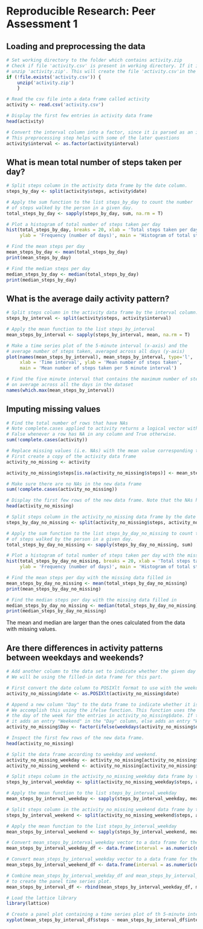 # Reproducible Research: Peer Assessment 1


## Loading and preprocessing the data
```r
# Set working directory to the folder which contains activity.zip
# Check if file 'activity.csv' is present in working directory. If it isn't
# unzip 'activity.zip'. This will create the file 'activity.csv'in the working directory.
if (!file.exists('activity.csv')) {
    unzip('activity.zip')
    }

# Read the csv file into a data frame called activity
activity <- read.csv('activity.csv')

# Display the first few entries in activity data frame
head(activity)

# Convert the interval column into a factor, since it is parsed as an integer.
# This preprocessing step helps with some of the later questions
activity$interval <- as.factor(activity$interval)
```


## What is mean total number of steps taken per day?
```r
# Split steps column in the activity data frame by the date column.
steps_by_day <- split(activity$steps, activity$date)

# Apply the sum function to the list steps_by_day to count the number
# of steps walked by the person in a given day. 
total_steps_by_day <- sapply(steps_by_day, sum, na.rm = T)

# Plot a histogram of total number of steps taken per day
hist(total_steps_by_day, breaks = 20, xlab = 'Total steps taken per day', 
     ylab = 'Frequency (number of days)', main = 'Histogram of total steps taken per day')

# Find the mean steps per day
mean_steps_by_day <- mean(total_steps_by_day)
print(mean_steps_by_day)

# Find the median steps per day
median_steps_by_day <- median(total_steps_by_day)
print(median_steps_by_day)
```


## What is the average daily activity pattern?

```r
# Split steps column in the activity data frame by the interval column.
steps_by_interval <- split(activity$steps, activity$interval)

# Apply the mean function to the list steps_by_interval
mean_steps_by_interval <- sapply(steps_by_interval, mean, na.rm = T)

# Make a time series plot of the 5-minute interval (x-axis) and the 
# average number of steps taken, averaged across all days (y-axis)
plot(names(mean_steps_by_interval), mean_steps_by_interval, type='l',
     xlab = 'Time interval', ylab = 'Mean number of steps taken',
     main = 'Mean number of steps taken per 5 minute interval')

# Find the five minute interval that contains the maximum number of steps
# on average across all the days in the dataset
names(which.max(mean_steps_by_interval))
```

## Imputing missing values
```r
# Find the total number of rows that have NAs
# Note complete.cases applied to activity returns a logical vector with
# False whenever a row has NA in any column and True otherwise.
sum(!complete.cases(activity))

# Replace missing values (i.e. NAs) with the mean value corresponding to the interval
# First create a copy of the activity data frame
activity_no_missing <- activity

activity_no_missing$steps[is.na(activity_no_missing$steps)] <- mean_steps_by_interval[activity$interval[is.na(activity$steps)]]

# Make sure there are no NAs in the new data frame
sum(!complete.cases(activity_no_missing))

# Display the first few rows of the new data frame. Note that the NAs have been replaced.
head(activity_no_missing)

# Split steps column in the activity_no_missing data frame by the date column.
steps_by_day_no_missing <- split(activity_no_missing$steps, activity_no_missing$date)

# Apply the sum function to the list steps_by_day_no_missing to count the number
# of steps walked by the person in a given day. 
total_steps_by_day_no_missing <- sapply(steps_by_day_no_missing, sum)

# Plot a histogram of total number of steps taken per day with the missing data filled in
hist(total_steps_by_day_no_missing, breaks = 20, xlab = 'Total steps taken per day', 
     ylab = 'Frequency (number of days)', main = 'Histogram of total steps taken per day')

# Find the mean steps per day with the missing data filled in
mean_steps_by_day_no_missing <- mean(total_steps_by_day_no_missing)
print(mean_steps_by_day_no_missing)

# Find the median steps per day with the missing data filled in
median_steps_by_day_no_missing <- median(total_steps_by_day_no_missing)
print(median_steps_by_day_no_missing)
```

The mean and median are larger than the ones calculated from the data with missing values.


## Are there differences in activity patterns between weekdays and weekends?

```r
# Add another column to the data set to indicate whether the given day is a weekday or weekend.
# We will be using the filled-in data frame for this part.

# First convert the date column to POSIXlt format to use with the weekdays function.
activity_no_missing$date <- as.POSIXlt(activity_no_missing$date)

# Append a new column "Day" to the data frame to indicate whether it is weekend or weekday.
# We accomplish this using the ifelse function. This function uses the weekdays function to find
# the day of the week for the entries in activity_no_missing$date. If the day is Saturday or Sunday,
# it adds an entry "Weekend" in the "Day" column, else adds an entry "Weekday".
activity_no_missing$Day <- factor(ifelse(weekdays(activity_no_missing$date) == 'Sunday' | weekdays(activity_no_missing$date) == 'Saturday', "Weekend", "Weekday"))

# Inspect the first few rows of the new data frame.
head(activity_no_missing)

# Split the data frame according to weekday and weekend.
activity_no_missing_weekday <- activity_no_missing[activity_no_missing$Day == 'Weekday', ]
activity_no_missing_weekend <- activity_no_missing[activity_no_missing$Day == 'Weekend', ]

# Split steps column in the activity_no_missing_weekday data frame by the interval column.
steps_by_interval_weekday <- split(activity_no_missing_weekday$steps, activity_no_missing_weekday$interval)

# Apply the mean function to the list steps_by_interval_weekday
mean_steps_by_interval_weekday <- sapply(steps_by_interval_weekday, mean, na.rm = T)

# Split steps column in the activity_no_missing_weekend data frame by the interval column.
steps_by_interval_weekend <- split(activity_no_missing_weekend$steps, activity_no_missing_weekend$interval)

# Apply the mean function to the list steps_by_interval_weekday
mean_steps_by_interval_weekend <- sapply(steps_by_interval_weekend, mean, na.rm = T)

# Convert mean_steps_by_interval_weekday vector to a data frame for the time series plot.
mean_steps_by_interval_weekday_df <- data.frame(interval = as.numeric(names(mean_steps_by_interval)), steps = mean_steps_by_interval_weekday, Day = 'Weekday')

# Convert mean_steps_by_interval_weekday vector to a data frame for the time series plot.
mean_steps_by_interval_weekend_df <- data.frame(interval = as.numeric(names(mean_steps_by_interval)), steps = mean_steps_by_interval_weekend, Day = 'Weekend')

# Combine mean_steps_by_interval_weekday_df and mean_steps_by_interval_weekend_df into a single data frame
# to create the panel time series plot.
mean_steps_by_interval_df <- rbind(mean_steps_by_interval_weekday_df, mean_steps_by_interval_weekend_df)

# Load the lattice library
library(lattice)

# Create a panel plot containing a time series plot of th 5-minute interval (x-axis) and the average number of steps taken, averaged across all weekday days or weekend days (y-axis).
xyplot(mean_steps_by_interval_df$steps ~ mean_steps_by_interval_df$interval | mean_steps_by_interval_df$Day, type='l', xlab = 'Time interval', ylab = 'Mean number of steps taken', layout = c(1,2))
```
